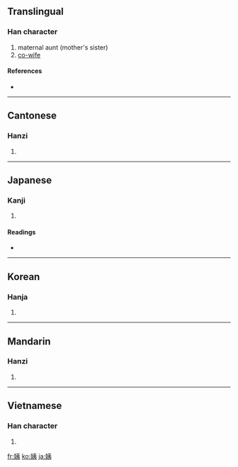 ==Translingual==

===Han character===
{{Han char|rn=69|rad=女|as=06|sn=9|four=4543<sub>2</sub>|canj=女大弓 (VKN)}}

# maternal aunt (mother's sister)
# [[co-wife]]

====References====
* {{Han ref|kx=0260.150|dkj=06222|dj=0526.140|hdz=21043.120|uh=59E8|ud=23016|bh=ABBC|bd=43964}}

----

==Cantonese==

===Hanzi===
{{yue-hanzi|jyut=|y=yi4}}

# {{defn|Cantonese|sort=女06}}

----

==Japanese==

===Kanji===
{{ja-kanji|grade=|rs=女06}}

# {{defn|Japanese}}

====Readings====
* {{ja-readings|on=[[い]] (i)|kun=[[おば]] (oba)}}

----

==Korean==

===Hanja===
{{ko-hanja|hangeul=이|rv=i|mr=i}}

# {{defn|Korean|sort=女06}}

----

==Mandarin==

===Hanzi===
{{cmn-hanzi|pin=[[yí]] ([[yi2]])|wg=i<sup>2</sup>}}

# {{defn|Mandarin|sort=女06}}

----

==Vietnamese==

===Han character===
{{vi-hantu|[[di]], [[dì]]|rs=女06}}

# {{defn|Vietnamese|sort=女06}}

[[fr:姨]]
[[ko:姨]]
[[ja:姨]]
